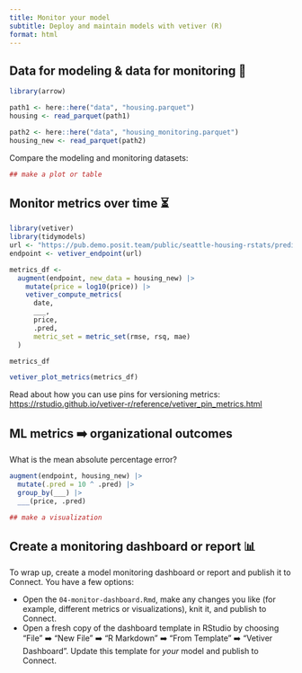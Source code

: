 ```yaml
---
title: Monitor your model
subtitle: Deploy and maintain models with vetiver (R)
format: html
---
```


## Data for modeling & data for monitoring 🤝

```r
library(arrow)

path1 <- here::here("data", "housing.parquet")
housing <- read_parquet(path1)

path2 <- here::here("data", "housing_monitoring.parquet")
housing_new <- read_parquet(path2)
```

Compare the modeling and monitoring datasets:

```r
## make a plot or table
```

## Monitor metrics over time ⏳

```r
library(vetiver)
library(tidymodels)
url <- "https://pub.demo.posit.team/public/seattle-housing-rstats/predict"
endpoint <- vetiver_endpoint(url)

metrics_df <-
  augment(endpoint, new_data = housing_new) |>
    mutate(price = log10(price)) |>
    vetiver_compute_metrics(
      date,
      ___, 
      price,
      .pred,
      metric_set = metric_set(rmse, rsq, mae)
  )

metrics_df
```

```r
vetiver_plot_metrics(metrics_df)
```

Read about how you can use pins for versioning metrics: <https://rstudio.github.io/vetiver-r/reference/vetiver_pin_metrics.html>

## ML metrics ➡️ organizational outcomes

What is the mean absolute percentage error?

```r
augment(endpoint, housing_new) |> 
  mutate(.pred = 10 ^ .pred) |> 
  group_by(___) |> 
  ___(price, .pred)
```

```r
## make a visualization
```

## Create a monitoring dashboard or report 📊

To wrap up, create a model monitoring dashboard or report and publish it to Connect. You have a few options:

- Open the `04-monitor-dashboard.Rmd`, make any changes you like (for example, different metrics or visualizations), knit it, and publish to Connect.
- Open a fresh copy of the dashboard template in RStudio by choosing "File" ➡️ "New File" ➡️ "R Markdown" ➡️ "From Template" ➡️ "Vetiver Dashboard". Update this template for _your_ model and publish to Connect.
